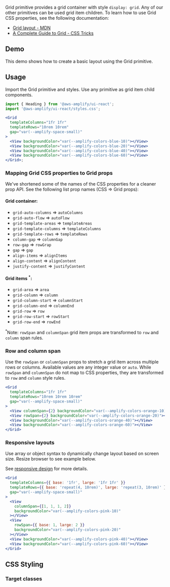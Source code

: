 

Grid primitive provides a grid container with style `display: grid`. Any of our other primitives can be used grid item children. To learn how to use Grid CSS properties, see the following documentation:

- [Grid layout - MDN](https://developer.mozilla.org/en-US/docs/Learn/CSS/CSS_layout/Grids)
- [A Complete Guide to Grid - CSS Tricks](https://developer.mozilla.org/en-US/docs/Learn/CSS/CSS_layout/Grids)

## Demo

This demo shows how to create a basic layout using the Grid primitive.

<GridDemo />

## Usage

Import the Grid primitive and styles. Use any primitive as grid item child components.

```jsx
import { Heading } from '@aws-amplify/ui-react';
import '@aws-amplify/ui-react/styles.css';

<Grid
  templateColumns="1fr 1fr"
  templateRows="10rem 10rem"
  gap="var(--amplify-space-small)"
>
  <View backgroundColor="var(--amplify-colors-blue-10)"></View>
  <View backgroundColor="var(--amplify-colors-blue-20)"></View>
  <View backgroundColor="var(--amplify-colors-blue-40)"></View>
  <View backgroundColor="var(--amplify-colors-blue-60)"></View>
</Grid>;
```

<Example>
  <Grid
    templateColumns="1fr 1fr"
    templateRows="10rem 10rem"
    gap="var(--amplify-space-small)"
  >
    <View backgroundColor="var(--amplify-colors-blue-10)"></View>
    <View backgroundColor="var(--amplify-colors-blue-20)"></View>
    <View backgroundColor="var(--amplify-colors-blue-40)"></View>
    <View backgroundColor="var(--amplify-colors-blue-60)"></View>
  </Grid>
</Example>

### Mapping Grid CSS properties to Grid props

We've shortened some of the names of the CSS properties for a cleaner prop API. See the following list prop names (CSS => Grid props):

#### Grid container:

- `grid-auto-columns` => `autoColumns`
- `grid-auto-flow` => `autoFlow`
- `grid-template-areas` => `templateAreas`
- `grid-template-columns` => `templateColumns`
- `grid-template-rows` => `templateRows`
- `column-gap` => `columnGap`
- `row-gap` => `rowGrap`
- `gap` => `gap`
- `align-items` => `alignItems`
- `align-content` => `alignContent`
- `justify-content` => `justifyContent`

#### Grid items <sup>\*</sup>:

- `grid-area` => `area`
- `grid-column` => `column`
- `grid-column-start` => `columnStart`
- `grid-column-end` => `columnEnd`
- `grid-row` => `row`
- `grid-row-start` => `rowStart`
- `grid-row-end` => `rowEnd`

<sup>*</sup>Note: `rowSpan` and `columnSpan` grid item props are transformed to
`row` and `column` span rules.

### Row and column span

Use the `rowSpan` or `columnSpan` props to stretch a grid item across multiple rows or columns. Available values are any integer value or `auto`.
While `rowSpan` and `columnSpan` do not map to CSS properties, they are transformed to `row` and `column` style rules.

```jsx
<Grid
  templateColumns="1fr 1fr"
  templateRows="10rem 10rem 10rem"
  gap="var(--amplify-space-small)"
>
  <View columnSpan={2} backgroundColor="var(--amplify-colors-orange-10)"></View>
  <View rowSpan={2} backgroundColor="var(--amplify-colors-orange-20)"></View>
  <View backgroundColor="var(--amplify-colors-orange-40)"></View>
  <View backgroundColor="var(--amplify-colors-orange-60)"></View>
</Grid>
```

<Example>
  <Grid
    templateColumns="1fr 1fr"
    templateRows="10rem 10rem 10rem"
    gap="var(--amplify-space-small)"
  >
    <View
      columnSpan={2}
      backgroundColor="var(--amplify-colors-orange-10)"
    ></View>
    <View rowSpan={2} backgroundColor="var(--amplify-colors-orange-20)"></View>
    <View backgroundColor="var(--amplify-colors-orange-40)"></View>
    <View backgroundColor="var(--amplify-colors-orange-60)"></View>
  </Grid>
</Example>

### Responsive layouts

Use array or object syntax to dynamically change layout based on screen size. Resize browser to see example below.

See [responsive design](/ui/theme/responsive) for more details.

```jsx
<Grid
  templateColumns={{ base: '1fr', large: '1fr 1fr' }}
  templateRows={{ base: 'repeat(4, 10rem)', large: 'repeat(3, 10rem)' }}
  gap="var(--amplify-space-small)"
>
  <View
    columnSpan={[1, 1, 1, 2]}
    backgroundColor="var(--amplify-colors-pink-10)"
  ></View>
  <View
    rowSpan={{ base: 1, large: 2 }}
    backgroundColor="var(--amplify-colors-pink-20)"
  ></View>
  <View backgroundColor="var(--amplify-colors-pink-40)"></View>
  <View backgroundColor="var(--amplify-colors-pink-60)"></View>
</Grid>
```

<Example>
  <Grid
    templateColumns={{ base: '1fr', large: '1fr 1fr' }}
    templateRows={{ base: 'repeat(4, 10rem)', large: 'repeat(3, 10rem)' }}
    gap="var(--amplify-space-small)"
  >
    <View
      columnSpan={[1, 1, 1, 2]}
      backgroundColor="var(--amplify-colors-pink-10)"
    ></View>
    <View
      rowSpan={{ base: 1, large: 2 }}
      backgroundColor="var(--amplify-colors-pink-20)"
    ></View>
    <View backgroundColor="var(--amplify-colors-pink-40)"></View>
    <View backgroundColor="var(--amplify-colors-pink-60)"></View>
  </Grid>
</Example>

## CSS Styling

### Target classes

<ComponentClassTable componentName="Grid" />
